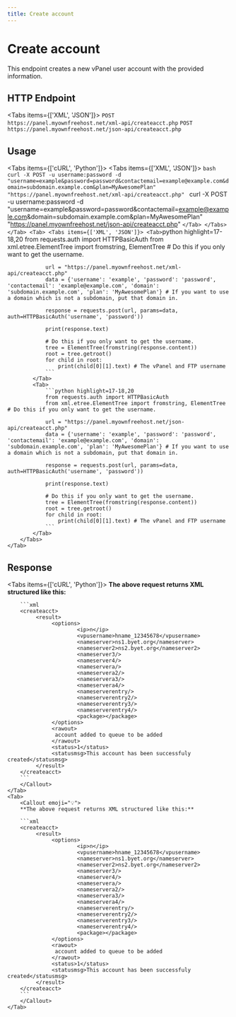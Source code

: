 ```yaml
---
title: Create account
---
```



# Create account
This endpoint creates a new vPanel user account with the provided information.


## HTTP Endpoint
<Tabs items={['XML', 'JSON']}>
    <Tab>
        `POST https://panel.myownfreehost.net/xml-api/createacct.php`
    </Tab>
    <Tab>
        `POST https://panel.myownfreehost.net/json-api/createacct.php`
    </Tab>
</Tabs>

## Usage

<Tabs items={['cURL', 'Python']}>
    <Tab>
        <Tabs items={['XML', 'JSON']}>
            <Tab>
                ```bash
                curl -X POST -u username:password -d "username=example&password=password&contactemail=example@example.com&domain=subdomain.example.com&plan=MyAwesomePlan" "https://panel.myownfreehost.net/xml-api/createacct.php"
                ```
            </Tab>
            <Tab>
                curl -X POST -u username:password -d "username=example&password=password&contactemail=example@example.com&domain=subdomain.example.com&plan=MyAwesomePlan" "https://panel.myownfreehost.net/json-api/createacct.php"
                ```
            </Tab>
        </Tabs>
    </Tab>
    <Tab>
        <Tabs items={['XML', 'JSON']}>
            <Tab>
                ```python highlight=17-18,20
                from requests.auth import HTTPBasicAuth
                from xml.etree.ElementTree import fromstring, ElementTree # Do this if you only want to get the username.

                url = "https://panel.myownfreehost.net/xml-api/createacct.php"
                data = {'username': 'example', 'password': 'password', 'contactemail': 'example@example.com', 'domain': 'subdomain.example.com', 'plan': 'MyAwesomePlan'} # If you want to use a domain which is not a subdomain, put that domain in.

                response = requests.post(url, params=data, auth=HTTPBasicAuth('username', 'password'))

                print(response.text)

                # Do this if you only want to get the username.
                tree = ElementTree(fromstring(response.content))
                root = tree.getroot()
                for child in root:
                    print(child[0][1].text) # The vPanel and FTP username
                ```
            </Tab>
            <Tab>
                ```python highlight=17-18,20
                from requests.auth import HTTPBasicAuth
                from xml.etree.ElementTree import fromstring, ElementTree # Do this if you only want to get the username.

                url = "https://panel.myownfreehost.net/json-api/createacct.php"
                data = {'username': 'example', 'password': 'password', 'contactemail': 'example@example.com', 'domain': 'subdomain.example.com', 'plan': 'MyAwesomePlan'} # If you want to use a domain which is not a subdomain, put that domain in.

                response = requests.post(url, params=data, auth=HTTPBasicAuth('username', 'password'))

                print(response.text)

                # Do this if you only want to get the username.
                tree = ElementTree(fromstring(response.content))
                root = tree.getroot()
                for child in root:
                    print(child[0][1].text) # The vPanel and FTP username
                ```
            </Tab>
        </Tabs>
    </Tab>
</Tabs>


## Response
<Tabs items={['cURL', 'Python']}>
    <Tab>
        <Callout emoji="💡">
        **The above request returns XML structured like this:**

        ```xml
        <createacct>
             <result>
                  <options>
                          <ip>n</ip>
                          <vpusername>hname_12345678</vpusername>
                          <nameserver>ns1.byet.org</nameserver>
                          <nameserver2>ns2.byet.org</nameserver2>
                          <nameserver3/>
                          <nameserver4/>
                          <nameservera/>
                          <nameservera2/>
                          <nameservera3/>
                          <nameservera4/>
                          <nameserverentry/>
                          <nameserverentry2/>
                          <nameserverentry3/>
                          <nameserverentry4/>
                          <package></package>
                  </options>
                  <rawout>
                   account added to queue to be added
                  </rawout>
                  <status>1</status>
                  <statusmsg>This account has been successfuly created</statusmsg>
             </result>
        </createacct>
        ```
        </Callout>
    </Tab>
    <Tab>
        <Callout emoji="💡">
        **The above request returns XML structured like this:**

        ```xml
        <createacct>
             <result>
                  <options>
                          <ip>n</ip>
                          <vpusername>hname_12345678</vpusername>
                          <nameserver>ns1.byet.org</nameserver>
                          <nameserver2>ns2.byet.org</nameserver2>
                          <nameserver3/>
                          <nameserver4/>
                          <nameservera/>
                          <nameservera2/>
                          <nameservera3/>
                          <nameservera4/>
                          <nameserverentry/>
                          <nameserverentry2/>
                          <nameserverentry3/>
                          <nameserverentry4/>
                          <package></package>
                  </options>
                  <rawout>
                   account added to queue to be added
                  </rawout>
                  <status>1</status>
                  <statusmsg>This account has been successfuly created</statusmsg>
             </result>
        </createacct>
        ```
        </Callout>
    </Tab>
</Tabs>
